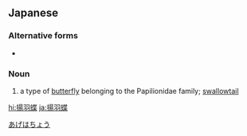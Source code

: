 ==Japanese==
{{ja-kanjitab|あげ|は|ちょう}}

===Alternative forms===
* {{l|ja|鳳蝶}}

===Noun===
{{ja-noun|アゲハチョウ}}

# a type of [[butterfly]] belonging to the Papilionidae family; [[swallowtail]]

[[Category:ja:Butterflies|あげはちょう]]

[[hi:揚羽蝶]]
[[ja:揚羽蝶]]